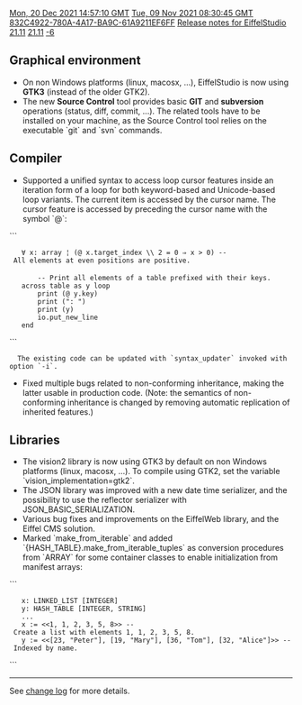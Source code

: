 [[Property:modification_date|Mon, 20 Dec 2021 14:57:10 GMT]]
[[Property:publication_date|Tue, 09 Nov 2021 08:30:45 GMT]]
[[Property:uuid|832C4922-780A-4A17-BA9C-61A9211EF6FF]]
[[Property:title|Release notes for EiffelStudio 21.11]]
[[Property:link_title|21.11]]
[[Property:weight|-6]]

==Graphical environment==
* On non Windows platforms (linux, macosx, ...), EiffelStudio is now using '''GTK3''' (instead of the older GTK2).
* The new '''Source Control''' tool provides basic '''GIT''' and '''subversion''' operations (status, diff, commit, ...). The related tools have to be installed on your machine, as the Source Control tool relies on the executable `git` and `svn` commands.

==Compiler==
* Supported a unified syntax to access loop cursor features inside an iteration form of a loop for both keyword-based and Unicode-based loop variants. The current item is accessed by the cursor name. The cursor feature is accessed by preceding the cursor name with the symbol `@`:
```
	∀ x: array ¦ (@ x.target_index \\ 2 = 0 ⇒ x > 0) -- All elements at even positions are positive.
 
		-- Print all elements of a table prefixed with their keys.
	across table as y loop
		print (@ y.key)
		print (": ")
		print (y)
		io.put_new_line
	end
```
   The existing code can be updated with `syntax_updater` invoked with option `-i`.
* Fixed multiple bugs related to non-conforming inheritance, making the latter usable in production code. (Note: the semantics of non-conforming inheritance is changed by removing automatic replication of inherited features.)

==Libraries==
* The vision2 library is now using GTK3 by default on non Windows platforms (linux, macosx, ...). To compile using GTK2, set the variable `vision_implementation=gtk2`.
* The JSON library was improved with a new date time serializer, and the possibility to use the reflector serializer with JSON_BASIC_SERIALIZATION.
* Various bug fixes and improvements on the EiffelWeb library, and the Eiffel CMS solution.
* Marked `make_from_iterable` and added `{HASH_TABLE}.make_from_iterable_tuples` as conversion procedures from `ARRAY` for some container classes to enable initialization from manifest arrays:
```
	x: LINKED_LIST [INTEGER]
	y: HASH_TABLE [INTEGER, STRING]
	...
	x := <<1, 1, 2, 3, 5, 8>> -- Create a list with elements 1, 1, 2, 3, 5, 8.
	y := <<[23, "Peter"], [19, "Mary"], [36, "Tom"], [32, "Alice"]>> -- Indexed by name.

```

----

See [https://dev.eiffel.com/EiffelStudio_21.11_Releases change log] for more details.
